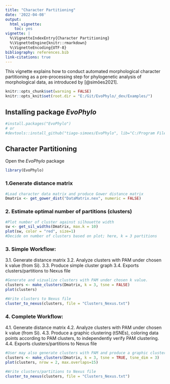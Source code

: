 ```yaml
---
title: "Character Partitioning"
date: '2022-04-08'
output:
  html_vignette:
    toc: yes
vignette: |
  %\VignetteIndexEntry{Character Partitioning} 
  %\VignetteEngine{knitr::rmarkdown} 
  %\VignetteEncoding{UTF-8}
bibliography: references.bib
link-citations: true
---
```

This vignette explains how to conduct automated morphological character partitioning as a pre-processing step for phylogenetic analysis of morphological data, as introduced by [@simões2021].

```r
knitr::opts_chunk$set(warning = FALSE)
knitr::opts_knit$set(root.dir = "E:/Git/EvoPhylo/_dev/Examples/")
```

## Installing package *EvoPhylo*

```r
#install.packages("EvoPhylo")
# or
#devtools::install_github("tiago-simoes/EvoPhylo", lib="C:/Program Files/R/R-4.1.0/library")
```

## Character Partitioning

Open the *EvoPhylo* package

```r
library(EvoPhylo)
```


### 1.Generate distance matrix
```r
#Load character data matrix and produce Gower distance matrix
Dmatrix <- get_gower_dist("DataMatrix.nex", numeric = FALSE)
```


### 2. Estimate optimal number of partitions (clusters)
```r
#Plot number of cluster against silhouette width
sw <- get_sil_widths(Dmatrix, max.k = 10)
plot(sw, color = "red", size=1)
#Decide on number of clusters based on plot; here, k = 3 partitions
```


### 3. Simple Workflow: 


3.1. Generate distance matrix
3.2. Analyze clusters with PAM under chosen k value (from Si). 
3.3. Produce simple cluster graph
3.4. Exports clusters/partitions to Nexus file


```r
#Generate and vizualize clusters with PAM under chosen k value. 
clusters <- make_clusters(Dmatrix, k = 3, tsne = FALSE)
plot(clusters)

#Write clusters to Nexus file
cluster_to_nexus(clusters, file = "Clusters_Nexus.txt")
```


### 4. Complete Workflow: 


4.1. Generate distance matrix
4.2. Analyze clusters with PAM under chosen k value (from Si). 
4.3. Produce a graphic clustering (tSNEs), coloring data points according to PAM clusters, to independently verify PAM clustering.
4.4. Exports clusters/partitions to Nexus file

```r
#User may also generate clusters with PAM and produce a graphic clustering (tSNEs)
clusters <- make_clusters(Dmatrix, k = 3, tsne = TRUE, tsne_dim = 3)
plot(clusters, nrow = 2, max.overlaps=15)

#Write clusters/partitions to Nexus file
cluster_to_nexus(clusters, file = "Clusters_Nexus.txt")
````
